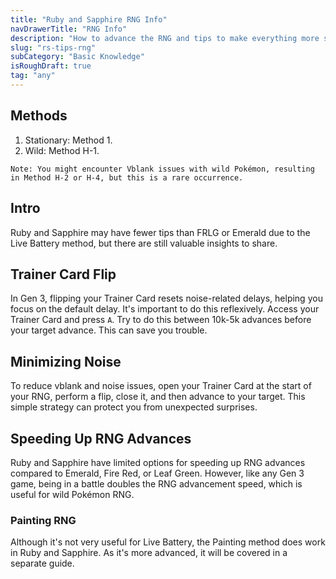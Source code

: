 ```yaml
---
title: "Ruby and Sapphire RNG Info"
navDrawerTitle: "RNG Info"
description: "How to advance the RNG and tips to make everything more stable"
slug: "rs-tips-rng"
subCategory: "Basic Knowledge"
isRoughDraft: true
tag: "any"
---
```


## Methods

1. Stationary: Method 1.
2. Wild: Method H-1.

```
Note: You might encounter Vblank issues with wild Pokémon, resulting in Method H-2 or H-4, but this is a rare occurrence.
```

## Intro

Ruby and Sapphire may have fewer tips than FRLG or Emerald due to the Live Battery method, but there are still valuable insights to share.

## Trainer Card Flip

In Gen 3, flipping your Trainer Card resets noise-related delays, helping you focus on the default delay. It's important to do this reflexively. Access your Trainer Card and press `A`. Try to do this between 10k-5k advances before your target advance. This can save you trouble.

## Minimizing Noise

To reduce vblank and noise issues, open your Trainer Card at the start of your RNG, perform a flip, close it, and then advance to your target. This simple strategy can protect you from unexpected surprises.

## Speeding Up RNG Advances

Ruby and Sapphire have limited options for speeding up RNG advances compared to Emerald, Fire Red, or Leaf Green. However, like any Gen 3 game, being in a battle doubles the RNG advancement speed, which is useful for wild Pokémon RNG.

### Painting RNG

Although it's not very useful for Live Battery, the Painting method does work in Ruby and Sapphire. As it's more advanced, it will be covered in a separate guide.

